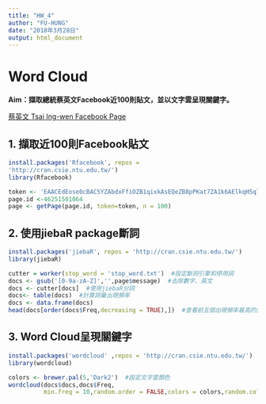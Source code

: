 ```yaml
---
title: "HW_4"
author: "FU-HUNG"
date: "2018年3月28日"
output: html_document
---
```


# Word Cloud  

**Aim：擷取總統蔡英文Facebook近100則貼文，並以文字雲呈現關鍵字。**  

[蔡英文 Tsai Ing-wen Facebook Page](https://www.facebook.com/tsaiingwen/)

## 1. 擷取近100則Facebook貼文

```r
install.packages('Rfacebook', repos = 
'http://cran.csie.ntu.edu.tw/')
library(Rfacebook)
```

```r
token <- 'EAACEdEose0cBAC5YZAbdxFfiOZB1qixkAsEQeZB8pPKat7ZA1k6AElkqH5qlL3HaiDN2I3nuY2cBv3jDy73gYuBzYJOE82yAr25aEHtd2wW1XhsmhrjA0oliFX5UqKYv2enRunBztnJ9gEPnuqDG16KZCUCRzBFHNujgU6MfTAwbUXZCC93D8SmbE9KZBCK4ucZD'
page.id <-46251501064
page <- getPage(page.id, token=token, n = 100)
```

## 2. 使用jiebaR package斷詞

```r
install.packages('jiebaR', repos = 'http://cran.csie.ntu.edu.tw/')
library(jiebaR)
```

```r
cutter = worker(stop_word = 'stop_word.txt')  #設定斷詞引擎和停用詞
docs <- gsub('[0-9a-zA-Z]','',page$message)  #去除數字、英文
docs <- cutter[docs]  #使用jiebaR分詞
docs<- table(docs)  #計算詞彙出現頻率
docs <- data.frame(docs)
head(docs[order(docs$Freq,decreasing = TRUE),])  #查看前五個出現頻率最高的詞彙

```

## 3. Word Cloud呈現關鍵字

```r
install.packages('wordcloud' ,repos = 'http://cran.csie.ntu.edu.tw/')
library(wordcloud)
```

```r
colors <- brewer.pal(5,'Dark2')  #設定文字雲顏色
wordcloud(docs$docs,docs$Freq,
          min.freq = 10,random.order = FALSE,colors = colors,random.color = TRUE)

```

